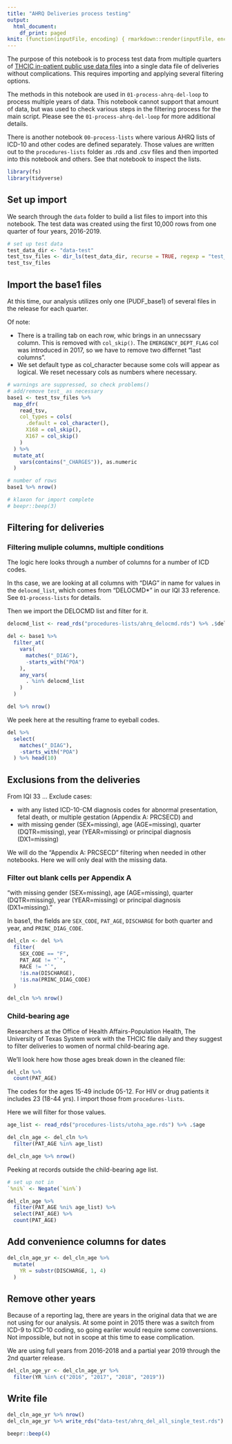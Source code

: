 ```yaml
---
title: "AHRQ Deliveries process testing"
output:
  html_document:
    df_print: paged
knit: (function(inputFile, encoding) { rmarkdown::render(inputFile, encoding = encoding, output_dir = "docs") })
---
```


The purpose of this notebook is to process test data from multiple quarters of [THCIC in-patient public use data files](https://www.dshs.texas.gov/thcic/hospitals/Inpatientpudf.shtm) into a single data file of deliveries without complications. This requires importing and applying several filtering options.

The methods in this notebook are used in `01-process-ahrq-del-loop` to process multiple years of data. This notebook cannot support that amount of data, but was used to check various steps in the filtering process for the main script. Please see the `01-process-ahrq-del-loop` for more additional details.

There is another notebook `00-process-lists` where various AHRQ lists of ICD-10 and other codes are defined separately. Those values are written out to the `procedures-lists` folder as .rds and .csv files and then imported into this notebook and others. See that notebook to inspect the lists.

```r
library(fs)
library(tidyverse)
```

## Set up import

We search through the `data` folder to build a list files to import into this notebook. The test data was created using the first 10,000 rows from one quarter of four years, 2016-2019.

```r
# set up test data
test_data_dir <- "data-test"
test_tsv_files <- dir_ls(test_data_dir, recurse = TRUE, regexp = "test_base1")
test_tsv_files
```

## Import the base1 files

At this time, our analysis utilizes only one (PUDF_base1) of several files in the release for each quarter.

Of note:

- There is a trailing tab on each row, whic brings in an unnecssary column. This is removed with `col_skip()`. The `EMERGENCY_DEPT_FLAG` col was introduced in 2017, so we have to remove two differnet "last columns".
- We set default type as col_character because some cols will appear as logical. We reset necessary cols as numbers where necessary.

```r
# warnings are suppressed, so check problems()
# add/remove test_ as necessary
base1 <- test_tsv_files %>%
  map_dfr(
    read_tsv,
    col_types = cols(
      .default = col_character(),
      X168 = col_skip(),
      X167 = col_skip()
    )
  ) %>% 
  mutate_at(
    vars(contains("_CHARGES")), as.numeric
  )

# number of rows
base1 %>% nrow()

# klaxon for import complete
# beepr::beep(3)
```

## Filtering for deliveries

### Filtering muliple columns, multiple conditions

The logic here looks through a number of columns for a number of ICD codes.

In ths case, we are looking at all columns with "DIAG" in name for values in the `delocmd_list`, which comes from "DELOCMD*" in our IQI 33 reference. See `01-process-lists` for details.

Then we import the DELOCMD list and filter for it.

```r
delocmd_list <- read_rds("procedures-lists/ahrq_delocmd.rds") %>% .$delocmd

del <- base1 %>% 
  filter_at(
    vars(
      matches("_DIAG"),
      -starts_with("POA")
    ),
    any_vars(
      . %in% delocmd_list
    )
  )

del %>% nrow()
```

We peek here at the resulting frame to eyeball codes.

```r
del %>% 
  select(
    matches("_DIAG"),
    -starts_with("POA")
  ) %>% head(10)

```

## Exclusions from the deliveries

From IQI 33 ... Exclude cases:

- with any listed ICD-10-CM diagnosis codes for abnormal presentation, fetal death, or multiple gestation (Appendix A: PRCSECD) and
- with missing gender (SEX=missing), age (AGE=missing), quarter (DQTR=missing), year (YEAR=missing) or principal diagnosis (DX1=missing)

We will do the "Appendix A: PRCSECD" filtering when needed in other notebooks. Here we will only deal with the missing data.

### Filter out blank cells per Appendix A

"with missing gender (SEX=missing), age (AGE=missing), quarter (DQTR=missing), year (YEAR=missing) or principal diagnosis (DX1=missing)."

In base1, the fields are `SEX_CODE`, `PAT_AGE`, `DISCHARGE` for both quarter and year, and `PRINC_DIAG_CODE`.

```r

del_cln <- del %>% 
  filter(
    SEX_CODE == "F",
    PAT_AGE != "`",
    RACE != "`",
    !is.na(DISCHARGE),
    !is.na(PRINC_DIAG_CODE)
  )

del_cln %>% nrow()
```

### Child-bearing age

Researchers at the Office of Health Affairs-Population Health, The University of Texas System work with the THCIC file daily and they suggest to filter deliveries to women of normal child-bearing age.

We'll look here how those ages break down in the cleaned file:

```r
del_cln %>% 
  count(PAT_AGE)
```

The codes for the ages 15-49 include 05-12. For HIV or drug patients it includes 23 (18-44 yrs). I import those from `procedures-lists`.

Here we will filter for those values.

```r
age_list <- read_rds("procedures-lists/utoha_age.rds") %>% .$age

del_cln_age <- del_cln %>% 
  filter(PAT_AGE %in% age_list)

del_cln_age %>% nrow()
```

Peeking at records outside the child-bearing age list.

```r
# set up not in
`%ni%` <- Negate(`%in%`)

del_cln_age %>% 
  filter(PAT_AGE %ni% age_list) %>% 
  select(PAT_AGE) %>% 
  count(PAT_AGE)
```

## Add convenience columns for dates

```r
del_cln_age_yr <- del_cln_age %>% 
  mutate(
    YR = substr(DISCHARGE, 1, 4)
  )
```

## Remove other years

Because of a reporting lag, there are years in the original data that we are not using for our analysis. At some point in 2015 there was a switch from ICD-9 to ICD-10 coding, so going eariler would require some conversions. Not impossible, but not in scope at this time to ease complication.

We are using full years from 2016-2018 and a partial year 2019 through the 2nd quarter release. 

```r
del_cln_age_yr <- del_cln_age_yr %>% 
  filter(YR %in% c("2016", "2017", "2018", "2019"))
```

## Write file

```r
del_cln_age_yr %>% nrow()
del_cln_age_yr %>% write_rds("data-test/ahrq_del_all_single_test.rds")

beepr::beep(4)

```

